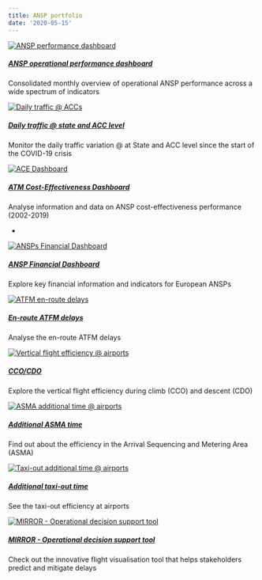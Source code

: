 ```yaml
---
title: ANSP portfolio
date: '2020-05-15'
---
```


<script src="/rmarkdown-libs/header-attrs/header-attrs.js"></script>


<div class="container">
<div class="row">
<div class="card-deck">
<div class="card">
<a href="/dashboard/stakeholder/ansp/ansp_db">
<img class="card-img-top" src="/images/cap/ansp_db.png" alt="ANSP performance dashboard">
<div class="card-body">
<h5 class="card-title">
ANSP operational performance dashboard
</h5>
</a>
<p class="card-text">
Consolidated monthly overview of operational ANSP performance across a wide spectrum of indicators
</p>
</div>
</div>

<div class="card">
<a href="https://www.eurocontrol.int/Economics/DailyTrafficVariation-ACCs.html">
<img class="card-img-top" src="/images/traff/acc_traff_db.png" alt="Daily traffic @ ACCs">
<div class="card-body">
<h5 class="card-title">
Daily traffic @ state and ACC level
</h5>
</a>
<p class="card-text">Monitor the daily traffic variation @ at State and ACC level since the start of the COVID-19 crisis
</p>
</div>
</div>

<div class="card">
<a href="https://www.eurocontrol.int/ACE/ACE-Home.html">
<img class="card-img-top" src="/images/eco/ace_db.png" alt="ACE Dashboard">
<div class="card-body">
<h5 class="card-title">
ATM Cost-Effectiveness Dashboard
</h5>
</a>
<p class="card-text">
Analyse information and data on ANSP cost-effectiveness performance (2002-2019)
</p>
</div>-
</div>

<div class="card">
<a href="/economics/finance/" target="_blank">
<img class="card-img-top" src="/images/eco/fin_db.png" alt="ANSPs Financial Dashboard">
<div class="card-body">
<h5 class="card-title">
ANSP Financial Dashboard
</h5>
</a>
<p class="card-text">
Explore key financial information and indicators for European ANSPs <i class='fas fa-xs fa-external-link-alt'></i>
</p>
</div>
</div>
</div>
</div>
</div>

<div class="container">
<div class="row">
<div class="card-deck">
<div class="card">
<a href="/capacity/atfm_ert/">
<img class="card-img-top" src="/images/apt/ectl_3.jpg" alt="ATFM en-route delays">
<div class="card-body">
<h5 class="card-title">
En-route ATFM delays
</h5>
</a>
<p class="card-text">
Analyse the en-route ATFM delays
</p>
</div>
</div>

<div class="card">
<a href="/efficiency/vfe/">
<img class="card-img-top" src="/images/apt/cdo_icon.jpg" alt="Vertical flight efficiency @ airports">
<div class="card-body">
<h5 class="card-title">
CCO/CDO
</h5>
</a>
<p class="card-text">
Explore the vertical flight efficiency during climb (CCO) and descent (CDO)
</p>
</div>
</div>
<div class="card">
<a href="/efficiency/asma/">
<img class="card-img-top" src="/images/apt/apt_asma.jpg" alt="ASMA additional time @ airports">
<div class="card-body">
<h5 class="card-title">
Additional ASMA time
</h5>
</a>
<p class="card-text">
Find out about the efficiency in the Arrival Sequencing and Metering Area (ASMA)
</p>
</div>
</div>
<div class="card">
<a href="/efficiency/taxiout/">
<img class="card-img-top" src="/images/apt/apt_taxi.jpg" alt="Taxi-out additional time @ airports">
<div class="card-body">
<h5 class="card-title">
Additional taxi-out time
</h5>
</a>
<p class="card-text">
See the taxi-out efficiency at airports
</p>
</div>
</div>

<div class="card">
<a href="https://www.eurocontrol.int/tool/mirror" target="_blank">
<img class="card-img-top" src="/images/cap/ectl_mirror.jpg" alt="MIRROR - Operational decision support tool">
<div class="card-body">
<h5 class="card-title">
MIRROR - Operational decision support tool
</h5>
</a>
<p class="card-text">
Check out the innovative flight visualisation tool that helps stakeholders predict and mitigate delays <i class='fas fa-xs fa-external-link-alt'></i>
</p>
</div>
</div>
</div>
</div>
</div>
<script>
    function resizeIframe(obj) {
      obj.style.height = obj.contentWindow.document.documentElement.scrollHeight + 'px';
    }
  </script>
<style type="text/css">
.img-responsive {
    margin: 0 auto;
    max-width: 75%
}

.resp-container {
    position: relative;
    overflow: hidden;
    padding-top: 60.0%;
}

.resp-iframe {
    position: absolute;
    top: 0;
    left: 0;
    width: 100%;
    height: 150%;
    border: 0;
}
</style>

